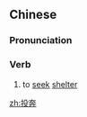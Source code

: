 ==Chinese==
{{zh-forms}}

===Pronunciation===
{{zh-pron
|m=tóubèn,tóubēn,1nb=standard,2nb=common variant
|c=tau4 ban1
|mn=qz,xm:tâu-pun/tw,zz:tâu-phun
|cat=v
}}

===Verb===
{{zh-verb}}

# to [[seek]] [[shelter]] {{gloss|from a friend or at a place}}

[[zh:投奔]]